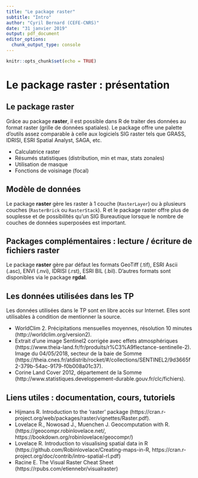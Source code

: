 ```yaml
---
title: "Le package raster"
subtitle: "Intro"
author: "Cyril Bernard (CEFE-CNRS)"
date: "31 janvier 2019"
output: pdf_document
editor_options: 
  chunk_output_type: console
---
```


```r
knitr::opts_chunk$set(echo = TRUE)
```




# Le package raster : présentation

## Le package raster

Grâce au package **raster**, il est possible dans R de traiter des données au format raster (grille de données spatiales). Le package offre une palette d'outils assez comparable à celle aux logiciels SIG raster tels que GRASS, IDRISI, ESRI Spatial Analyst, SAGA, etc.

* Calculatrice raster
* Résumés statistiques (distribution, min et max, stats zonales)
* Utilisation de masque
* Fonctions de voisinage (focal)

## Modèle de données
Le package **raster** gère les raster à 1 couche (`RasterLayer`) ou à plusieurs couches (`RasterBrick` ou `RasterStack`).
R et le package raster offre plus de souplesse et de possibilités qu'un SIG Bureautique lorsque le nombre de couches de données superposées est important.

## Packages complémentaires : lecture / écriture de fichiers raster
Le package **raster** gère par défaut les formats GeoTiff (.tif), ESRI Ascii (.asc), ENVI (.nvi), IDRISI (.rst), ESRI BIL (.bil). 
D'autres formats sont disponibles via le package **rgdal**.

## Les données utilisées dans les TP
Les données utilisées dans le TP sont en libre accès sur Internet. Elles sont utilisables à condition de mentionner la source.

* WorldClim 2. Précipitations mensuelles moyennes, résolution 10 minutes (http://worldclim.org/version2).
* Extrait d'une image Sentinel2 corrigée avec effets atmosphériques (https://www.theia-land.fr/fr/produits/r%C3%A9flectance-sentinelle-2). Image du 04/05/2018, secteur de la baie de Somme (https://theia.cnes.fr/atdistrib/rocket/#/collections/SENTINEL2/9d3665f2-379b-54ac-9179-f0b008a01c37). 
* Corine Land Cover 2012, département de la Somme (http://www.statistiques.developpement-durable.gouv.fr/clc/fichiers).

## Liens utiles : documentation, cours, tutoriels
* Hijmans R. Introduction to the ’raster’ package (https://cran.r-project.org/web/packages/raster/vignettes/Raster.pdf).
* Lovelace R., Nowosad J., Muenchen J. Geocomputation with R. (https://geocompr.robinlovelace.net/, https://bookdown.org/robinlovelace/geocompr/)
* Lovelace R. Introduction to visualising spatial data in R (https://github.com/Robinlovelace/Creating-maps-in-R, https://cran.r-project.org/doc/contrib/intro-spatial-rl.pdf) 
* Racine E. The Visual Raster Cheat Sheet (https://rpubs.com/etiennebr/visualraster) 


